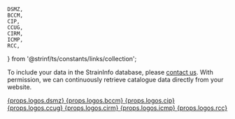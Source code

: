     DSMZ,
    BCCM,
    CIP,
    CCUG,
    CIRM,
    ICMP,
    RCC,
} from '@strinf/ts/constants/links/collection';

To include your data in the StrainInfo database, please <a href={UIApiCon.contact}>contact us</a>.
With permission, we can continuously retrieve catalogue data directly from your website.

<div className={`${ClHtml.tils} ${tilSty.tileslogos}`}>
    <a
        className={`${tilSty.tileslogo} ${ClHtml.til} ${ClHtml.tLin}`}
        href={DSMZ}
        target="_blank"
    >
        {props.logos.dsmz}
    </a>
    <a
        className={`${tilSty.tileslogo} ${ClHtml.til} ${ClHtml.tLin}`}
        href={BCCM}
        target="_blank"
    >
        {props.logos.bccm}
    </a>
    <a
        className={`${tilSty.tileslogo} ${ClHtml.til} ${ClHtml.tLin}`}
        href={CIP}
        target="_blank"
    >
        {props.logos.cip}
    </a>
    <a
        className={`${tilSty.tileslogo} ${ClHtml.til} ${ClHtml.tLin}`}
        href={CCUG}
        target="_blank"
    >
        {props.logos.ccug}
    </a>
    <a
        className={`${tilSty.tileslogo} ${ClHtml.til} ${ClHtml.tLin}`}
        href={CIRM}
        target="_blank"
    >
        {props.logos.cirm}
    </a>
    <a
        className={`${tilSty.tileslogo} ${ClHtml.til} ${ClHtml.tLin}`}
        href={ICMP}
        target="_blank"
    >
        {props.logos.icmp}
    </a>
    <a
        className={`${tilSty.tileslogo} ${ClHtml.til} ${ClHtml.tLin}`}
        href={RCC}
        target="_blank"
    >
        {props.logos.rcc}
    </a>
</div>
